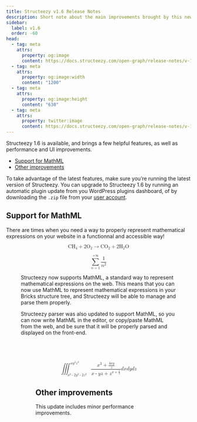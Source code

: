 ```yaml
---
title: Structeezy v1.6 Release Notes
description: Short note about the main improvements brought by this new version.
sidebar:
  label: v1.6
  order: -60
head:
  - tag: meta
    attrs:
      property: og:image
      content: https://docs.structeezy.com/open-graph/release-notes/v-1-6.png
  - tag: meta
    attrs:
      property: og:image:width
      content: "1200"
  - tag: meta
    attrs:
      property: og:image:height
      content: "630"
  - tag: meta
    attrs:
      property: twitter:image
      content: https://docs.structeezy.com/open-graph/release-notes/v-1-6.png
---
```



<Release version="1.6" />

Structeezy 1.6 is available, and brings a few helpful features, as well as performance and UI improvements.

- [Support for MathML](#support-for-mathml)
- [Other improvements](#other-improvements)

To take advantage of the latest features, make sure you’re running the latest version of Structeezy. You can upgrade to Structeezy 1.6 by running an automatic plugin update from you WordPress plugins dashboard, of by downloading the `.zip` file from your [user account](https://structeezy.com/my-account/).

## Support for MathML

There are times when you need a way to properly represent mathematical expressions on your website in a functionnal and accessible way!


<Figure src={panel} alt="" width="900" caption="The Structeezy panel showing available MathML elements and examples"/>

<math id="brxe-nloxnx" class="not-content" display="block" xmlns="http://www.w3.org/1998/Math/MathML"><msub id="brxe-vaqgse" ><mi id="brxe-fwcahe" >CH</mi><mn id="brxe-wrmjcl" >4</mn></msub><mo id="brxe-zhksmp" >+</mo><mn id="brxe-scbgjb" >2</mn><msub id="brxe-ouggkg" ><mi id="brxe-dkocyt"  mathvariant="normal">O</mi><mn id="brxe-atzoht" >2</mn></msub><mo id="brxe-meeykv" >→</mo><msub id="brxe-vmytsu" ><mi id="brxe-hzbwhg" >CO</mi><mn id="brxe-aklzss" >2</mn></msub><mo id="brxe-ypkjiq" >+</mo><mn id="brxe-kbawub" >2</mn><msub id="brxe-jsijgi" ><mi id="brxe-lahoyq"  mathvariant="normal">H</mi><mn id="brxe-mukdwm" >2</mn></msub><mi id="brxe-fldszf"  mathvariant="normal">O</mi></math>

<math id="brxe-wcataz" class="not-content" display="block"><mrow id="brxe-inedbr" ><munderover id="brxe-agyhqa" ><mo id="brxe-xxlkbw" >∑</mo><mrow id="brxe-xbhqhe" ><mi id="brxe-xjtgbn" >n</mi><mo id="brxe-vtantr" >=</mo><mn id="brxe-islstw" >1</mn></mrow><mrow id="brxe-bdytsm" ><mo id="brxe-dvqqth" >+</mo><mn id="brxe-fypubq" >∞</mn></mrow></munderover><mfrac id="brxe-fftgsf" ><mn id="brxe-sycedt" >1</mn><msup id="brxe-iwpzam" ><mi id="brxe-rcfobm" >n</mi><mn id="brxe-nhonqs" >2</mn></msup></mfrac></mrow></math>

Structeezy now supports MathML, a standard way to represent mathematical expressions on the web. This means that you can now use MathML to represent mathematical expressions in your Bricks structure tree, and Structeezy will be able to manage and parse them properly.

Structeezy parser was also updated to support MathML, so you can now write MathML in the editor, or copy/paste MathML from the web, and be sure that it will be properly parsed and displayed on the front-end.

<Figure src={parser} alt="" width="900" caption="Structeezy parser parsing MathML representing a triple integral" />

<math id="brxe-ssjmls" class="not-content" xmlns="http://www.w3.org/1998/Math/MathML" display="block"><mspace id="brxe-prbxdw"  height="80px"></mspace><msubsup id="brxe-ddfihf" ><mo id="brxe-guwjvt" >∭</mo><mrow id="brxe-jaudbb" ><msup id="brxe-wjzczk" ><mi id="brxe-aifbya" >x</mi><mn id="brxe-nnhsgm" >2</mn></msup><mo id="brxe-fkikca" >-</mo><mn id="brxe-nowuxf" >2</mn><msup id="brxe-emwwbb" ><mi id="brxe-hohqdp" >y</mi><mn id="brxe-wtabtl" >2</mn></msup><mo id="brxe-pwejvp" >-</mo><mn id="brxe-tfevni" >2</mn><msup id="brxe-fhwqll" ><mi id="brxe-qyfkyd" >z</mi><mn id="brxe-ibemfi" >2</mn></msup></mrow><mrow id="brxe-azfgrg" ><mi id="brxe-svwcay" >x</mi><msup id="brxe-zlnlqn" ><mi id="brxe-mjekrc" >y</mi><mn id="brxe-ffznyc" >2</mn></msup><msup id="brxe-lykmec" ><mi id="brxe-hdhovt" >z</mi><mn id="brxe-xusnmr" >3</mn></msup></mrow></msubsup><mfenced id="brxe-ypqsny"  separators=" "><mfrac id="brxe-wqzucy" ><mrow id="brxe-pkryms" ><msup id="brxe-wioxjt" ><mi id="brxe-qeokyk" >x</mi><mn id="brxe-ozxkby" >3</mn></msup><mo id="brxe-zecauf" >+</mo><mfrac id="brxe-awaegu"  bevelled="true"><mrow id="brxe-kesszh" ><mn id="brxe-mtaxfj" >4</mn><mi id="brxe-cymgyw" >x</mi><mi id="brxe-lvndpr" >y</mi></mrow><mi id="brxe-othaue" >z</mi></mfrac></mrow><mrow id="brxe-nzvtgp" ><mi id="brxe-lzwqcf" >x</mi><mo id="brxe-vpeqtr" >-</mo><mi id="brxe-jqnvrx" >y</mi><mi id="brxe-nmuowq" >z</mi><mo id="brxe-uclspj" >+</mo><msup id="brxe-ctizjx" ><mi id="brxe-qrimwh" >z</mi><mrow id="brxe-eaqaew" ><mfenced id="brxe-yukaoo"  separators=" "><mi id="brxe-yzuxjw" >x</mi><mo id="brxe-xontho" >+</mo><mfrac id="brxe-isnlrf"  bevelled="true"><mn id="brxe-qvggup" >1</mn><mn id="brxe-wyijod" >3</mn></mfrac></mfenced></mrow></msup></mrow></mfrac></mfenced><mi id="brxe-bpozfp" >d</mi><mi id="brxe-zeudrh" >x</mi><mi id="brxe-dpobcj" >d</mi><mi id="brxe-kuqjle" >y</mi><mi id="brxe-zvtdjo" >d</mi><mi id="brxe-kjvxfa" >z</mi></math>

## Other improvements

This update includes minor performance improvements.
